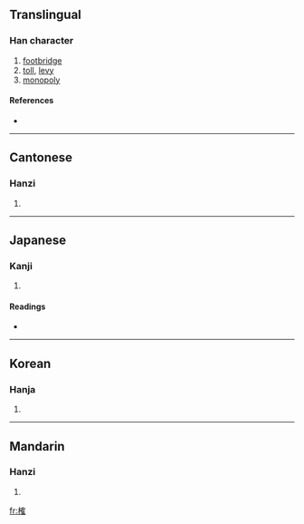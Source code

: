 ==Translingual==

===Han character===
{{Han char|rn=75|rad=木|as=10|sn=14|four=4491<sub>4</sub>|canj=木人月土 (DOBG)}}

# [[footbridge]]
# [[toll]], [[levy]]
# [[monopoly]]

====References====
* {{Han ref|kx=0544.270|dkj=15283|dj=0932.100|hdz=21270.120|uh=69B7|ud=27063|bh=BA65|bd=47717}}

----

==Cantonese==

===Hanzi===
{{yue-hanzi|jyut=|y=kok3}}

# {{defn|Cantonese}}

----

==Japanese==

===Kanji===
{{ja-kanji|grade=|rs=木10}}

# {{defn|Japanese}}

====Readings====
* {{ja-readings|on=[[かく]] (kaku), [[こう]] (kō), [[きょう]] (kyō)|kun=[[まるきばし]] (marukibashi)}}

----

==Korean==

===Hanja===
{{ko-hanja|hangeul=교|eumhun=|rv=gyo|mr=kyo|y=kyo}}

# {{defn|Korean}}

----

==Mandarin==

===Hanzi===
{{cmn-hanzi|pin=[[què]] ([[que4]])|wg=ch'üeh<sup>4</sup>}}

# {{defn|Mandarin}}

[[fr:榷]]